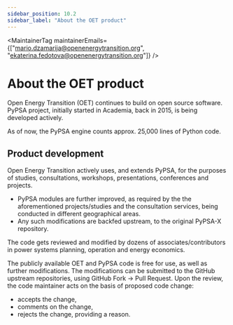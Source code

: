 ```yaml
---
sidebar_position: 10.2
sidebar_label: "About the OET product"
---
```



<MaintainerTag maintainerEmails={["mario.dzamarija@openenergytransition.org", "ekaterina.fedotova@openenergytransition.org"]} />

# About the OET product

<ControlledDocBanner />

Open Energy Transition (OET) continues to build on open source software. PyPSA project, initially started in Academia, back in 2015, is being developed actively.

As of now, the PyPSA engine counts approx. 25,000 lines of Python code.

## Product development

Open Energy Transition actively uses, and extends PyPSA, for the purposes of studies, consultations, workshops, presentations, conferences and projects.

- PyPSA modules are further improved, as required by the the aforementioned projects/studies and the consultation services, being conducted in different geographical areas.
- Any such modifications are backfed upstream, to the original PyPSA-X repository.

The code gets reviewed and modified by dozens of associates/contributors in power systems planning, operation and energy economics.

The publicly available OET and PyPSA code is free for use, as well as further modifications. The modifications can be submitted to the GitHub upstream repositories, using GitHub Fork -> Pull Request. Upon the review, the code maintainer acts on the basis of proposed code change:
- accepts the change,
- comments on the change,
- rejects the change, providing a reason.